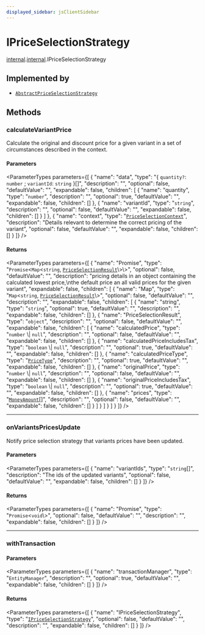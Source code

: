 ```yaml
---
displayed_sidebar: jsClientSidebar
---
```



# IPriceSelectionStrategy

[internal](../../modules/internal.mdx).[internal](../modules/internal.internal.mdx).IPriceSelectionStrategy

## Implemented by

- [`AbstractPriceSelectionStrategy`](../classes/internal.internal.AbstractPriceSelectionStrategy.mdx)

## Methods

### calculateVariantPrice

Calculate the original and discount price for a given variant in a set of
circumstances described in the context.

#### Parameters

<ParameterTypes parameters={[
  {
    "name": "data",
    "type": "{ `quantity?`: `number` ; `variantId`: `string`  }[]",
    "description": "",
    "optional": false,
    "defaultValue": "",
    "expandable": false,
    "children": [
      {
        "name": "quantity",
        "type": "`number`",
        "description": "",
        "optional": true,
        "defaultValue": "",
        "expandable": false,
        "children": []
      },
      {
        "name": "variantId",
        "type": "`string`",
        "description": "",
        "optional": false,
        "defaultValue": "",
        "expandable": false,
        "children": []
      }
    ]
  },
  {
    "name": "context",
    "type": "[`PriceSelectionContext`](../modules/internal.internal.mdx#priceselectioncontext)",
    "description": "Details relevant to determine the correct pricing of the variant",
    "optional": false,
    "defaultValue": "",
    "expandable": false,
    "children": []
  }
]} />

#### Returns

<ParameterTypes parameters={[
  {
    "name": "Promise",
    "type": "`Promise`<`Map`<`string`, [`PriceSelectionResult`](../modules/internal.internal.mdx#priceselectionresult)\\>\\>",
    "optional": false,
    "defaultValue": "",
    "description": "pricing details in an object containing the calculated lowest price,\nthe default price an all valid prices for the given variant",
    "expandable": false,
    "children": [
      {
        "name": "Map",
        "type": "`Map`<`string`, [`PriceSelectionResult`](../modules/internal.internal.mdx#priceselectionresult)\\>",
        "optional": false,
        "defaultValue": "",
        "description": "",
        "expandable": false,
        "children": [
          {
            "name": "string",
            "type": "`string`",
            "optional": true,
            "defaultValue": "",
            "description": "",
            "expandable": false,
            "children": []
          },
          {
            "name": "PriceSelectionResult",
            "type": "`object`",
            "description": "",
            "optional": false,
            "defaultValue": "",
            "expandable": false,
            "children": [
              {
                "name": "calculatedPrice",
                "type": "`number` \\| ``null``",
                "description": "",
                "optional": false,
                "defaultValue": "",
                "expandable": false,
                "children": []
              },
              {
                "name": "calculatedPriceIncludesTax",
                "type": "`boolean` \\| ``null``",
                "description": "",
                "optional": true,
                "defaultValue": "",
                "expandable": false,
                "children": []
              },
              {
                "name": "calculatedPriceType",
                "type": "[`PriceType`](../modules/internal.internal.mdx#pricetype-1)",
                "description": "",
                "optional": true,
                "defaultValue": "",
                "expandable": false,
                "children": []
              },
              {
                "name": "originalPrice",
                "type": "`number` \\| ``null``",
                "description": "",
                "optional": false,
                "defaultValue": "",
                "expandable": false,
                "children": []
              },
              {
                "name": "originalPriceIncludesTax",
                "type": "`boolean` \\| ``null``",
                "description": "",
                "optional": true,
                "defaultValue": "",
                "expandable": false,
                "children": []
              },
              {
                "name": "prices",
                "type": "[`MoneyAmount`](../classes/internal.internal.MoneyAmount.mdx)[]",
                "description": "",
                "optional": false,
                "defaultValue": "",
                "expandable": false,
                "children": []
              }
            ]
          }
        ]
      }
    ]
  }
]} />

___

### onVariantsPricesUpdate

Notify price selection strategy that variants prices have been updated.

#### Parameters

<ParameterTypes parameters={[
  {
    "name": "variantIds",
    "type": "`string`[]",
    "description": "The ids of the updated variants",
    "optional": false,
    "defaultValue": "",
    "expandable": false,
    "children": []
  }
]} />

#### Returns

<ParameterTypes parameters={[
  {
    "name": "Promise",
    "type": "`Promise`<`void`\\>",
    "optional": false,
    "defaultValue": "",
    "description": "",
    "expandable": false,
    "children": []
  }
]} />

___

### withTransaction

#### Parameters

<ParameterTypes parameters={[
  {
    "name": "transactionManager",
    "type": "`EntityManager`",
    "description": "",
    "optional": true,
    "defaultValue": "",
    "expandable": false,
    "children": []
  }
]} />

#### Returns

<ParameterTypes parameters={[
  {
    "name": "IPriceSelectionStrategy",
    "type": "[`IPriceSelectionStrategy`](internal.internal.IPriceSelectionStrategy.mdx)",
    "optional": false,
    "defaultValue": "",
    "description": "",
    "expandable": false,
    "children": []
  }
]} />
